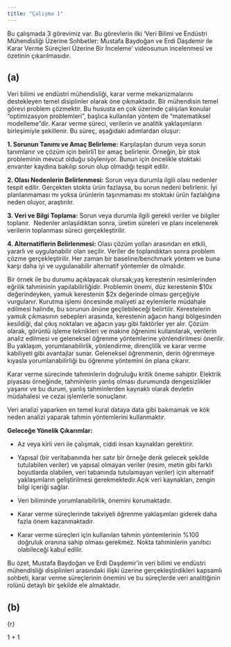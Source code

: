 ```yaml
---
title: "Çalışma 1"
---
```


Bu çalışmada 3 görevimiz var. Bu görevlerin ilki 'Veri Bilimi ve Endüstri Mühendisliği Üzerine Sohbetler: Mustafa Baydoğan ve Erdi Daşdemir ile Karar Verme Süreçleri Üzerine Bir İnceleme' videosunun incelenmesi ve özetinin çıkarılmasıdır.

## (a)

Veri bilimi ve endüstri mühendisliği, karar verme mekanizmalarını destekleyen temel disiplinler olarak öne çıkmaktadır. Bir mühendisin temel görevi problem çözmektir. Bu hususta en çok üzerinde çalışılan konular “optimizasyon problemleri”, başlıca kullanılan yöntem de “matematiksel modelleme”dir. Karar verme süreci, verilerin ve analitik yaklaşımların birleşimiyle şekillenir. Bu süreç, aşağıdaki adımlardan oluşur:

**1. Sorunun Tanımı ve Amaç Belirleme:** Karşılaşılan durum veya sorun tanımlanır ve çözüm için belirli1 bir amaç belirlenir. Örneğin, bir stok probleminin mevcut olduğu söyleniyor. Bunun için öncelikle stoktaki envanter kaydına bakılıp sorun olup olmadığı tespit edilir.

**2. Olası Nedenlerin Belirlenmesi:** Sorun veya durumla ilgili olası nedenler tespit edilir. Gerçekten stokta ürün fazlaysa, bu sorun nedeni belirlenir. İyi planlanmaması mı yoksa ürünlerin taşınmaması mı stoktaki ürün fazlalığına neden oluyor, araştırılır.

**3. Veri ve Bilgi Toplama:** Sorun veya durumla ilgili gerekli veriler ve bilgiler toplanır.  Nedenler anlaşıldıktan sonra, üretim süreleri ve planı incelenerek verilerin toplanması süreci gerçekleştirilir.

**4. Alternatiflerin Belirlenmesi:** Olası çözüm yolları arasından en etkili, yararlı ve uygulanabilir olan seçilir. Veriler de toplandıktan sonra problem çözme gerçekleştirilir. Her zaman bir baseline/benchmark yöntem ve buna karşı daha iyi ve uygulanabilir alternatif yöntemler de olmalıdır.

Bir örnek ile bu durumu açıklayacak olursak;yaş kerestenin resimlerinden eğrilik tahmininin yapılabilirliğidir. Problemin önemi, düz kerestenin \$10x değerindeyken, yamuk kerestenin \$2x değerinde olması gerçeğiyle vurgulanır. Kurutma işlemi öncesinde maliyeti az eylemlerle müdahale edilmesi halinde, bu sorunun önüne geçilebileceği belirtilir. Kerestelerin yamuk çıkmasının sebepleri arasında, kerestenin ağacın hangi bölgesinden kesildiği, dal çıkış noktaları ve ağacın yaşı gibi faktörler yer alır. Çözüm olarak, görüntü işleme teknikleri ve makine öğrenimi kullanılarak, verilerin analiz edilmesi ve geleneksel öğrenme yöntemlerine yönlendirilmesi önerilir. Bu yaklaşım, yorumlanabilirlik, yönlendirme, dirençlilik ve karar verme kabiliyeti gibi avantajlar sunar. Geleneksel öğrenmenin, derin öğrenmeye kıyasla yorumlanabilirliği bu öğrenme yöntemini ön plana çıkarır.

Karar verme sürecinde tahminlerin doğruluğu kritik öneme sahiptir. Elektrik piyasası örneğinde, tahminlerin yanlış olması durumunda dengesizlikler yaşanır ve bu durum, yanlış tahminlerden kaynaklı olarak devletin müdahalesi ve cezai işlemlerle sonuçlanır.

Veri analizi yaparken en temel kural dataya data gibi bakmamak ve kök neden analizi yaparak tahmin yöntemlerini kullanmaktır.

**Geleceğe Yönelik Çıkarımlar:**

-   Az veya kirli veri ile çalışmak, ciddi insan kaynakları gerektirir.

-   Yapısal (bir veritabanında her satır bir örneğe denk gelecek şekilde tutulabilen veriler) ve yapısal olmayan veriler (resim, metin gibi farklı boyutlarda olabilen, veri tabanında tutulamayan veriler) için alternatif yaklaşımların geliştirilmesi gerekmektedir.Açık veri kaynakları, zengin bilgi içeriği sağlar.

-   Veri biliminde yorumlanabilirlik, önemini korumaktadır.

-   Karar verme süreçlerinde takviyeli öğrenme yaklaşımları giderek daha fazla önem kazanmaktadır.

-   Karar verme süreçleri için kullanılan tahmin yöntemlerinin %100 doğruluk oranına sahip olması gerekmez. Nokta tahminlerin yanıltıcı olabileceği kabul edilir.

Bu özet, Mustafa Baydoğan ve Erdi Daşdemir'in veri bilimi ve endüstri mühendisliği disiplinleri arasındaki ilişki üzerine gerçekleştirdikleri kapsamlı sohbeti, karar verme süreçlerinin önemini ve bu süreçlerde veri analitiğinin rolünü detaylı bir şekilde ele almaktadır.

## (b)

{r}

1 + 1
